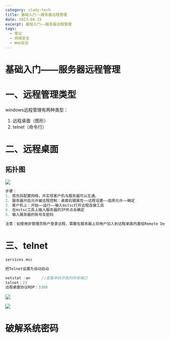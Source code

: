 ```yaml
---
category: study-tech
title: 基础入门——服务器远程管理
date: 2023-04-15
excerpt: 基础入门——服务器远程管理
tags:
  - 笔记
  - 网络安全
  - Web安全
---
```

# 基础入门——服务器远程管理

# 一、远程管理类型

windows远程管理有两种类型：

1. 远程桌面（图形）
2. telnet（命令行）

# 二、远程桌面

## 拓扑图

![](https://cdn.jsdelivr.net/gh/yy0691/img-bed@main/Net_Safe_Notion/Untitled%20118.png)

```c
步骤：
1. 首先将配置网络，并实现客户机与服务器可以互通。
2. 服务器开启允许被远程控制：桌面右键属性——远程设置——选择允许——确定
3. 客户机上：开始——运行——输入mstsc打开远程连接工具
4. 在mstsc工具上输入服务器的IP并点击确定
5. 输入服务器的账号及密码

注意：如使用非管理员账户登录远程，需要在服务器上将用户加入到远程桌面内置组Remote Desktop Users
```

# 三、telnet

```c
services.msc

把Telnet设置为自动启动

netstat -an     //查看本机开放的所有端口
telnet：23
远程桌面协议RDP：3389
```

![](https://cdn.jsdelivr.net/gh/yy0691/img-bed@main/Net_Safe_Notion/Untitled%20119.png)

![](https://cdn.jsdelivr.net/gh/yy0691/img-bed@main/Net_Safe_Notion/Untitled%20119.png)

# 破解系统密码